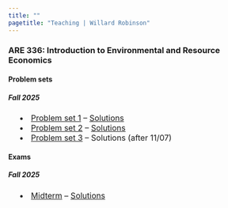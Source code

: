 ```yaml
---
title: ""
pagetitle: "Teaching | Willard Robinson"
---
```


<style>
    .section h3 {
        font-weight: bold;
        color: #aa2847;
        margin-bottom: 0.5em;
        text-align: center;
    }

    .section h4 {
        font-size: 24px;
        font-weight: underline;
        margin-bottom: 0.5em;
    }

    .section h5 {
        font-size: 20px;
        text-indent: 1em;
    }

  p {
    font-size: 18px;
  }

  li {
    font-size: 16px;
  }

  ul {
    list-style-position: inside;
  }
</style>

### ARE 336: Introduction to Environmental and Resource Economics

#### Problem sets

##### Fall 2025

<ul>
    <li>
    <a href="teaching/are-336/problem-sets/fall-2025/ps-1.pdf" target="_blank">Problem set 1</a>
    -- <a href="teaching/are-336/problem-sets/fall-2025/ps-1-solutions.pdf" target="_blank">Solutions</a>
    </li>
    <li>
    <a href="teaching/are-336/problem-sets/fall-2025/ps-2.pdf" target="_blank">Problem set 2</a>
    -- <a href="teaching/are-336/problem-sets/fall-2025/ps-2-solutions.pdf" target="_blank">Solutions</a>
    </li>
    <li>
    <a href="teaching/are-336/problem-sets/fall-2025/ps-3.pdf" target="_blank">Problem set 3</a>
    -- Solutions (after 11/07)
    </li>
</ul>

#### Exams

##### Fall 2025

<ul>
  <li>
    <a href="teaching/are-336/problem-sets/fall-2025/midterm.pdf" target="_blank">Midterm</a>
    -- <a href="teaching/are-336/problem-sets/fall-2025/midterm-solutions.pdf" target="_blank">Solutions</a>
  </li>
</ul>